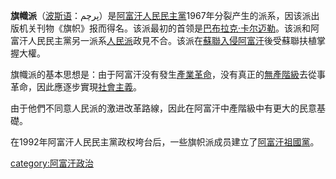 {{unreferenced|time=2014-08-16T14:38:04+00:00}}
'''旗幟派'''（[[波斯语|波斯语]]：پرچم）是[[阿富汗人民民主黨|阿富汗人民民主黨]]1967年分裂产生的派系，因该派出版机关刊物《旗帜》报而得名。该派最初的首领是[[巴布拉克·卡尔迈勒|巴布拉克·卡尔迈勒]]。该派和阿富汗人民民主黨另一派系[[人民派_(阿富汗)|人民派]]政見不合。该派在[[蘇聯入侵阿富汗|蘇聯入侵阿富汗]]後受蘇聯扶植掌握大權。

旗幟派的基本思想是：由于阿富汗没有發生[[產業革命|產業革命]]，没有真正的[[無產階級|無產階級]]去從事革命，因此應逐步實現[[社會主義|社會主義]]。

由于他們不同意人民派的激进改革路線，因此在阿富汗中產階級中有更大的民意基礎。

在1992年阿富汗人民民主黨政权垮台后，一些旗帜派成员建立了[[阿富汗祖國黨|阿富汗祖國黨]]。

[[category:阿富汗政治|category:阿富汗政治]]
